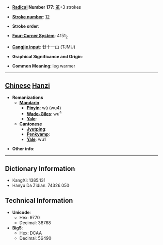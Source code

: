 * '''[[Wiktionary:Chinese radical index| Radical]] Number 177''': [[Wiktionary:Chinese radical index 革|革]]+3 strokes

* '''[[Wiktionary:Chinese total strokes index|Stroke number]]''': [[Wiktionary:Chinese total strokes index 12|12]]

* '''Stroke order''': 

* '''[[Wiktionary:Chinese four corner index|Four-Corner System]]''': 4151<sub>2</sub>

* '''[[Wiktionary:Chinese Cangjie index|Cangjie input]]''': 廿十一山 (TJMU)

* '''Graphical Significance and Origin''': 

* '''Common Meaning''': leg warmer

----

== [[Chinese]] [[Hanzi]] ==

* '''Romanizations'''
** '''[[Mandarin]]'''
*** '''[[Pinyin]]''': wù (wu4)
*** '''[[Wade-Giles]]''': wu<sup>4</sup>
*** '''[[Yale]]''': 
** '''[[Cantonese]]'''
*** '''[[Jyutping]]''':
*** '''[[Penkyamp]]''': 
*** '''[[Yale]]''': wu1

* '''Other info''': 

----

== Dictionary Information ==

* KangXi: 1385.131
* Hanyu Da Zidian: 74326.050

== Technical Information ==

* '''Unicode''':
** Hex: 9770
** Decimal: 38768
* '''Big5''':
** Hex: DCAA
** Decimal: 56490